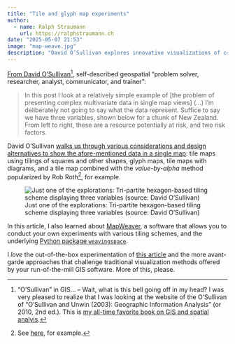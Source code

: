 ```yaml
---
title: "Tile and glyph map experiments"
author:
  - name: Ralph Straumann
    url: https://ralphstraumann.ch
date: "2025-05-07 21:53"
image: "map-weave.jpg"
description: "David O’Sullivan explores innovative visualizations of complex #multivariate data on #maps, using a case study with three variables. His article showcases creative #mapping techniques pushing the boundaries of traditional GIS #visualization."
---
```


[From David O'Sullivan](https://dosull.github.io/posts/2025-05-02-tiles-and-glyphs/tiles-and-glyphs.html)[^O'Sullivan], self-described geospatial "problem solver, researcher, 
analyst, communicator, and trainer":

> In this post I look at a relatively simple example of [the problem of presenting 
complex multivariate data in single map views] (...) I’m deliberately not going to 
say what the data represent. Suffice to say we have three variables, shown below 
for a chunk of New Zealand. From left to right, these are a resource potentially 
at risk, and two risk factors.

David O'Sullivan [walks us through various considerations and design alternatives 
to show the afore-mentioned data in a single map](https://dosull.github.io/posts/2025-05-02-tiles-and-glyphs/tiles-and-glyphs.html): tile maps using tilings of 
squares and other shapes, glyph maps, tile maps with diagrams, and a tile map 
combined with the *value-by-alpha* method popularized by Rob Roth[^RobRoth], for example.

![Just one of the explorations: Tri-partite hexagon-based tiling scheme displaying three variables (source: David O'Sullivan)](07-3-slices-hex.png "Just one of the explorations: Tri-partite hexagon-based tiling scheme displaying three variables (source: David O'Sullivan)")

In this article, I also learned about 
[MapWeaver](https://dosull.github.io/mapweaver/app/), a software that allows you 
to conduct your own experiments with various tiling schemes, and the underlying 
[Python package `weavingspace`](https://github.com/DOSull/weaving-space).

I *love* the out-of-the-box experimentation of [this article](https://dosull.github.io/posts/2025-05-02-tiles-and-glyphs/tiles-and-glyphs.html) and the more 
avant-garde approaches that challenge traditional visualization methods offered 
by your run-of-the-mill GIS software. More of this, please.

[^O'Sullivan]: "O'Sullivan" in GIS... – Wait, what is this bell going off in my head? 
I was very pleased to realize that I was looking at the website of the O'Sullivan 
of "O'Sullivan and Unwin (2003): Geographic Information Analysis" (or 2010, 2nd ed.). 
This is [my all-time favorite book on GIS and spatial analyis](https://dosull.github.io/books.html).

[^RobRoth]: See [here](https://andywoodruff.com/blog/value-by-alpha-maps/), for example.